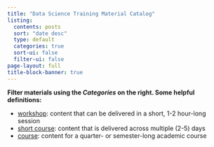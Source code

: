 ```yaml
---
title: "Data Science Training Material Catalog"
listing:
  contents: posts
  sort: "date desc"
  type: default
  categories: true
  sort-ui: false
  filter-ui: false
page-layout: full
title-block-banner: true
---
```


::: {.yellow-bg}

::: {.center-text}
**Filter materials using the *Categories* on the right. Some helpful definitions:** 
:::

- [workshop](#category=workshop): content that can be delivered in a short, 1-2 hour-long session
- [short course](#category=short-course): content that is delivered across multiple (2-5) days
- [course](#category=course): content for a quarter- or semester-long academic course
:::

<br>
